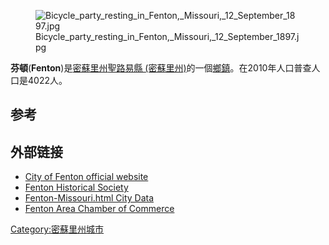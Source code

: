 {{Infobox settlement
|name                     = 芬頓
|settlement_type          = [[鄉鎮|鄉鎮]]
|nickname                 = 
|motto                    = 

<!-- Images -->
|image_skyline            = Fenton Main Street (40387037681).jpg
|imagesize                = 
|image_caption            = 2018年2月芬頓大街
|image_flag               = 
|image_seal               = 

<!-- Maps -->
|image_map = St._Louis_County_Missouri_Incorporated_and_Unincorporated_areas_Fenton_Highlighted.svg
|mapsize                  = 250px
|map_caption              = 芬頓位置
|image_map1               = 
|mapsize1                 = 
|map_caption1             = 

<!-- Location -->
|coordinates              = {{coord|38|31|41|N|90|26|39|W|region:US_type:city|display=inline,title}}
|subdivision_type         = [[世界政區索引|世界政區索引]]
|subdivision_name         = 美國
|subdivision_type1        = [[美國州份|美國州份]]
|subdivision_name1        = [[密蘇里州|密蘇里州]]
|subdivision_type2        = [[密蘇里州各縣列表|密蘇里州各縣列表]]
|subdivision_name2        = [[聖路易縣_(密蘇里州)|聖路易縣 (密蘇里州)]]

|government_footnotes     = 
|government_type          = 
|leader_title             = [[市長|市長]]
|leader_name              = Bob Brasses
|established_title        = Founded
|established_date         = 1818
|established_title2       = Incorporated
|established_date2        = 1948

<!-- Area -->
|area_footnotes           = <ref name="CenPopGazetteer2019">{{cite web|title=2019 U.S. Gazetteer Files|url=https://www2.census.gov/geo/docs/maps-data/data/gazetteer/2019_Gazetteer/2019_gaz_place_29.txt|publisher=United States Census Bureau|accessdate=July 26, 2020|archive-date=2020-10-16|archive-url=https://web.archive.org/web/20201016225911/https://www2.census.gov/geo/docs/maps-data/data/gazetteer/2019_Gazetteer/2019_gaz_place_29.txt|dead-url=no}}</ref>
|area_total_km2           = 16.83
|area_land_km2            = 16.04
|area_water_km2           = 0.79
|area_total_sq_mi         = 6.50
|area_land_sq_mi          = 6.19
|area_water_sq_mi         = 0.31
|unit_pref                = Imperial
|elevation_footnotes      = 
|elevation_ft             = 433

<!-- Population -->
|population_as_of         = [[2010_United_States_Census|2010]]
|population_est           = 4026
|pop_est_as_of            = 2019
|population_footnotes     = <ref name ="wwwcensusgov"/>
|population_total         = 4022
|population_density_km2   = 250.96
|pop_est_footnotes = <ref name="USCensusEst2019CenPopScriptOnlyDirtyFixDoNotUse"/>

<!-- General information -->
|timezone                 = [[North_American_Central_Time_Zone|Central (CST)]]
|utc_offset               = -6
|timezone_DST             = CDT
|utc_offset_DST           = -5
|postal_code_type         = [[Zip_code|Zip code]]
|postal_code              = 63026
|area_code                = [[area_code_636|636]]
|blank_name               = [[Federal_Information_Processing_Standard|FIPS code]]
|blank_info               = 29-23950
|blank1_name              = [[Geographic_Names_Information_System|GNIS]] feature ID
|blank1_info              = 0756044<ref name="GR3">{{cite web|url=http://geonames.usgs.gov|accessdate=2008-01-31|title=US Board on Geographic Names|publisher=[[United_States_Geological_Survey|United States Geological Survey]]|date=2007-10-25|archive-date=2012-02-26|archive-url=https://www.webcitation.org/65jET5cdV?url=http://geonames.usgs.gov/|dead-url=no}}</ref>
|website                  = [http://www.fentonmo.org/ fentonmo.org]
|population_density_sq_mi = 649.98
}}
[[File:Bicycle_party_resting_in_Fenton,_Missouri,_12_September_1897.jpg|thumb]]

'''芬頓'''('''Fenton''')是[[密蘇里州|密蘇里州]][[聖路易縣_(密蘇里州)|聖路易縣 (密蘇里州)]]的一個[[鄉鎮|鄉鎮]]。在2010年人口普查人口是4022人。

==参考==
{{reflist}}

==外部链接==
* [http://www.fentonmo.org City of Fenton official website] {{Wayback|url=http://www.fentonmo.org/ |date=20210425163056 }}
* [http://www.fentonhistory.com/ Fenton Historical Society] {{Wayback|url=http://www.fentonhistory.com/ |date=20210323155724 }}
* [https://web.archive.org/web/20040701134546/http://www.city-data.com/city/ Fenton-Missouri.html City Data]
* [http://www.fentonmochamber.com/ Fenton Area Chamber of Commerce] {{Wayback|url=http://www.fentonmochamber.com/ |date=20210225224628 }}

[[Category:密蘇里州城市|Category:密蘇里州城市]]